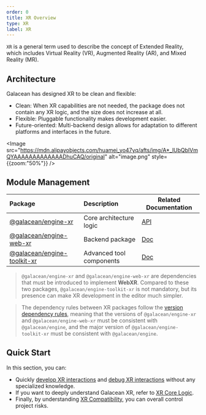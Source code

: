 ```yaml
---
order: 0
title: XR Overview
type: XR
label: XR
---
```


`XR` is a general term used to describe the concept of Extended Reality, which includes Virtual Reality (VR), Augmented Reality (AR), and Mixed Reality (MR).

## Architecture

Galacean has designed XR to be clean and flexible:

- Clean: When XR capabilities are not needed, the package does not contain any XR logic, and the size does not increase at all.
- Flexible: Pluggable functionality makes development easier.
- Future-oriented: Multi-backend design allows for adaptation to different platforms and interfaces in the future.

<Image src="https://mdn.alipayobjects.com/huamei_yo47yq/afts/img/A*_lUbQblVmQYAAAAAAAAAAAAADhuCAQ/original" alt="image.png" style={{zoom:"50%"}} />

## Module Management

| Package | Description | Related Documentation |
| :-- | :-- | --- |
| [@galacean/engine-xr](https://www.npmjs.com/package/@galacean/engine-xr) | Core architecture logic | [API](/apis/galacean) |
| [@galacean/engine-web-xr](https://www.npmjs.com/package/@galacean/engine-web-xr) | Backend package | [Doc](/en/docs/physics/overall) |
| [@galacean/engine-toolkit-xr](https://www.npmjs.com/package/@galacean/engine-toolkit-xr) | Advanced tool components | [Doc](/en/docs/xr/toolkit) |

> `@galacean/engine-xr` and `@galacean/engine-web-xr` are dependencies that must be introduced to implement **WebXR**. Compared to these two packages, `@galacean/engine-toolkit-xr` is not mandatory, but its presence can make XR development in the editor much simpler.

> The dependency rules between XR packages follow the [version dependency rules](/en/docs/basics/version/#版本依赖), meaning that the versions of `@galacean/engine-xr` and `@galacean/engine-web-xr` must be consistent with `@galacean/engine`, and the major version of `@galacean/engine-toolkit-xr` must be consistent with `@galacean/engine`.

## Quick Start

In this section, you can:

- Quickly [develop XR interactions](/en/docs/xr/quickStart/develop) and [debug XR interactions](/en/docs/xr/quickStart/debug) without any specialized knowledge.
- If you want to deeply understand Galacean XR, refer to [XR Core Logic](/en/docs/xr/system/manager).
- Finally, by understanding [XR Compatibility](/en/docs/xr/compatibility), you can overall control project risks.
